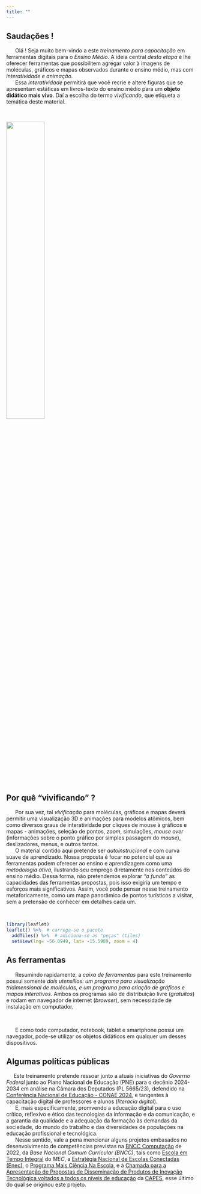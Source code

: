 ```yaml
---
title: ""
---
```


## Saudações !


|       Olá ! Seja muito bem-vindo a este *treinamento para capacitação* em ferramentas digitais para o *Ensino Médio*. A ideia central *desta etapa* é lhe oferecer ferramentas que possibilitem agregar valor à imagens de moléculas, gráficos e mapas observados durante o ensino médio, mas com *interatividade e animação*.

|       Essa *interatividade* permitirá que você recrie e altere figuras que se apresentam estáticas em livros-texto do ensino médio para um **objeto didático mais vivo**. Daí a escolha do termo *vivificando*, que etiqueta a temática deste material.
\


<!-- ![](expectativa2.png) -->

 ![](acelera.gif){width=45% fig-align="right"}
 
 
## Por quê "vivificando" ?

|       Por sua vez, tal *vivificação* para moléculas, gráficos e mapas deverá permitir uma visualização 3D e animações para modelos atômicos, bem como diversos graus de interatividade por cliques de mouse à gráficos e mapas - animações, seleção de pontos, *zoom*, simulações, *mouse over* (informações sobre o ponto gráfico por simples passagem do *mouse*), deslizadores, menus, e outros tantos.

|       O material contido aqui pretende ser *autoinstrucional* e com curva suave de aprendizado. Nossa proposta é focar no potencial que as ferramentas podem oferecer ao ensino e aprendizagem como uma *metodologia ativa*, ilustrando seu emprego diretamente nos conteúdos do ensino médio. Dessa forma, não pretendemos explorar *"a fundo"* as capacidades das ferramentas propostas, pois isso exigiria um tempo e esforços mais significativos. Assim, você pode pensar nesse treinamento metaforicamente, como um mapa panorâmico de pontos turísticos a visitar, sem a pretensão de conhecer em detalhes cada um.

\

```r
library(leaflet)
leaflet() %>%  # carrega-se o pacote
  addTiles() %>%  # adiciona-se as "peças" (tiles)
  setView(lng= -56.0949, lat= -15.5989, zoom = 4)
```

<!-- ![](mapaLeaflet.png){width="40%"} -->

## As ferramentas

|       Resumindo rapidamente, a *caixa de ferramentas* para este treinamento possui somente *dois utensílios: um programa para visualização tridimensional de moléculas, e um programa para criação de gráficos e mapas interativos*. Ambos os programas são de distribuição livre (*gratuitos*) e rodam em navegador de internet (*browser*), sem necessidade de instalação em computador. 
\

|       E como todo computador, notebook, tablet e smartphone possui um navegador, pode-se utilizar os objetos didáticos em qualquer um desses dispositivos. 

::: {layout-ncol="2"}
<!-- ![](fenol.eletro.png) -->

<div>
<script src="https://chemapps.stolaf.edu/jmol/jmol.php?model=caffeine&inline=1&width=300&height=250"></script>
</div>

<!-- ![](transition_states.colunas.gganimate3.gif) -->
:::

## Algumas políticas públicas

|      Este treinamento pretende ressoar junto a atuais iniciativas do *Governo Federal* junto ao Plano Nacional de Educação (PNE) para o decênio 2024-2034 em análise na Câmara dos Deputados (PL 5665/23),  defendido na [Conferência Nacional de Educação - CONAE 2024](https://media.campanha.org.br/acervo/documentos/Documento_Base_Conae2024_FNE.pdf), e tangentes à capacitação digital de professores e alunos (*literacia digital*). 

|       E, mais especificamente, promvendo a educação digital para o uso crítico, reflexivo e ético das tecnologias da informação e da comunicação, e a garantia da qualidade e a adequação da formação às demandas da sociedade, do mundo do trabalho e das diversidades de populações na educação profissional e tecnológica.

|       Nesse sentido, vale a pena mencionar alguns projetos embasados no desenvolvimento de competências previstas na [BNCC Computação](http://portal.mec.gov.br/docman/fevereiro-2022-pdf/236791-anexo-ao-parecer-cneceb-n-2-2022-bncc-computacao/file) de 2022, da *Base Nacional Comum Curricular (BNCC)*, tais como [Escola em Tempo Integral](https://www.gov.br/mec/pt-br/escola-em-tempo-integral) do *MEC*, a [Estratégia Nacional de Escolas Conectadas (Enec)](https://www.gov.br/mcom/pt-br/acesso-a-informacao/acoes-e-programas/programas-projetos-acoes-obras-e-atividades/estrategia-nacional-de-escolas-conectadas-enec), o [Programa Mais Ciência Na Escola](https://www.planalto.gov.br/ccivil_03/_ato2023-2026/2024/decreto/D12049.htm), e à [Chamada para a Apresentação de Propostas de Disseminação de Produtos de Inovação Tecnológica voltados a todos os níveis de educação](https://www.gov.br/capes/pt-br/acesso-a-informacao/acoes-e-programas/educacao-a-distancia/editais-uab/edital-no-15-2023-chamada-para-a-apresentacao-de-propostas-de-disseminacao-de-produtos-de-inovacao-tecnologica-voltados-a-todos-os-niveis-de-educacao) da [CAPES](https://www.gov.br/capes/pt-br), esse último do qual se originou este projeto.
